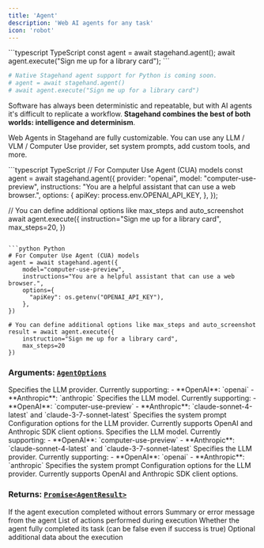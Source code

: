 ```yaml
---
title: 'Agent'
description: 'Web AI agents for any task'
icon: 'robot'
---
```


<CodeGroup>
```typescript TypeScript
const agent = await stagehand.agent();
await agent.execute("Sign me up for a library card");
```

```python Python
# Native Stagehand agent support for Python is coming soon.
# agent = await stagehand.agent()
# await agent.execute("Sign me up for a library card")
```
</CodeGroup>

Software has always been deterministic and repeatable, but with AI agents it's difficult to replicate a workflow. **Stagehand combines the best of both worlds: intelligence and determinism**.

Web Agents in Stagehand are fully customizable. You can use any LLM / VLM / Computer Use provider, set system prompts, add custom tools, and more.

<CodeGroup>
```typescript TypeScript
// For Computer Use Agent (CUA) models
const agent = await stagehand.agent({
  provider: "openai",
  model: "computer-use-preview",
  instructions: "You are a helpful assistant that can use a web browser.",
  options: {
    apiKey: process.env.OPENAI_API_KEY,
  },
});

// You can define additional options like max_steps and auto_screenshot
await agent.execute({
  instruction="Sign me up for a library card",
  max_steps=20,
})
```

```python Python
# For Computer Use Agent (CUA) models
agent = await stagehand.agent({
    model="computer-use-preview",
    instructions="You are a helpful assistant that can use a web browser.",
    options={
      "apiKey": os.getenv("OPENAI_API_KEY"),
    },
})

# You can define additional options like max_steps and auto_screenshot
result = await agent.execute({
    instruction="Sign me up for a library card",
    max_steps=20
})

```
</CodeGroup>

### **Arguments:** [`AgentOptions`](https://github.com/browserbase/stagehand/blob/main/types/agent.ts)

<Tabs>
<Tab title="TypeScript">
<ParamField path="provider" type="string" required>
  Specifies the LLM provider.
  Currently supporting:
  - **OpenAI**:  `openai`
  - **Anthropic**:  `anthropic`
</ParamField>

<ParamField path="model" type="string" required>
  Specifies the LLM model.
  Currently supporting:
  - **OpenAI**:  `computer-use-preview`
  - **Anthropic**:  `claude-sonnet-4-latest` and `claude-3-7-sonnet-latest`
</ParamField>

<ParamField path="instructions" type="string">
  Specifies the system prompt
</ParamField>

<ParamField path="options" type="object">
  Configuration options for the LLM provider. Currently supports OpenAI and Anthropic SDK client options. 
</ParamField>
</Tab>

<Tab title="Python">
<ParamField path="model" type="string" required>
  Specifies the LLM model.
  Currently supporting:
  - **OpenAI**:  `computer-use-preview`
  - **Anthropic**:  `claude-sonnet-4-latest` and `claude-3-7-sonnet-latest`
</ParamField>

<ParamField path="provider" type="string" optional>
  Specifies the LLM provider.
  Currently supporting:
  - **OpenAI**:  `openai`
  - **Anthropic**:  `anthropic`
</ParamField>

<ParamField path="instructions" type="string">
  Specifies the system prompt
</ParamField>

<ParamField path="options" type="dict">
  Configuration options for the LLM provider. Currently supports OpenAI and Anthropic SDK client options. 
</ParamField>
</Tab>
</Tabs>

### **Returns:** [`Promise<AgentResult>`](https://github.com/browserbase/stagehand/blob/main/types/agent.ts)

  <ParamField path="success" type="boolean">
    If the agent execution completed without errors
  </ParamField>

  <ParamField path="message" type="string">
    Summary or error message from the agent
  </ParamField>

  <ParamField path="actions" type="AgentAction[]">
    List of actions performed during execution
  </ParamField>

  <ParamField path="completed" type="boolean">
    Whether the agent fully completed its task (can be false even if success is true)
  </ParamField>

  <ParamField path="metadata" type="Record<string, unknown> | dict">
    Optional additional data about the execution
  </ParamField>





